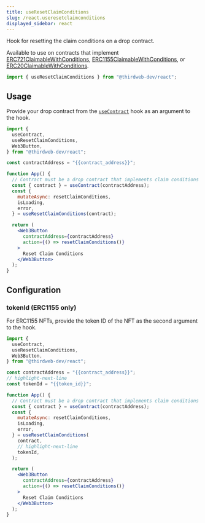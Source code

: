```yaml
---
title: useResetClaimConditions
slug: /react.useresetclaimconditions
displayed_sidebar: react
---
```


Hook for resetting the claim conditions on a drop contract.

Available to use on contracts that implement
[ERC721ClaimableWithConditions](/contractkit/extension-contracts/claimable-conditions),
[ERC1155ClaimableWithConditions](/contractkit/extension-contracts/claimable-conditions),
or [ERC20ClaimableWithConditions](/contractkit/extension-contracts/claimable-conditions).

```jsx
import { useResetClaimConditions } from "@thirdweb-dev/react";
```

## Usage

Provide your drop contract from the [`useContract`](react/hooks/usecontract) hook as an argument to the hook.

```jsx
import {
  useContract,
  useResetClaimConditions,
  Web3Button,
} from "@thirdweb-dev/react";

const contractAddress = "{{contract_address}}";

function App() {
  // Contract must be a drop contract that implements claim conditions
  const { contract } = useContract(contractAddress);
  const {
    mutateAsync: resetClaimConditions,
    isLoading,
    error,
  } = useResetClaimConditions(contract);

  return (
    <Web3Button
      contractAddress={contractAddress}
      action={() => resetClaimConditions()}
    >
      Reset Claim Conditions
    </Web3Button>
  );
}
```

## Configuration

### tokenId (ERC1155 only)

For ERC1155 NFTs, provide the token ID of the NFT as the second argument to the hook.

```jsx
import {
  useContract,
  useResetClaimConditions,
  Web3Button,
} from "@thirdweb-dev/react";

const contractAddress = "{{contract_address}}";
// highlight-next-line
const tokenId = "{{token_id}}";

function App() {
  // Contract must be a drop contract that implements claim conditions
  const { contract } = useContract(contractAddress);
  const {
    mutateAsync: resetClaimConditions,
    isLoading,
    error,
  } = useResetClaimConditions(
    contract,
    // highlight-next-line
    tokenId,
  );

  return (
    <Web3Button
      contractAddress={contractAddress}
      action={() => resetClaimConditions()}
    >
      Reset Claim Conditions
    </Web3Button>
  );
}
```
